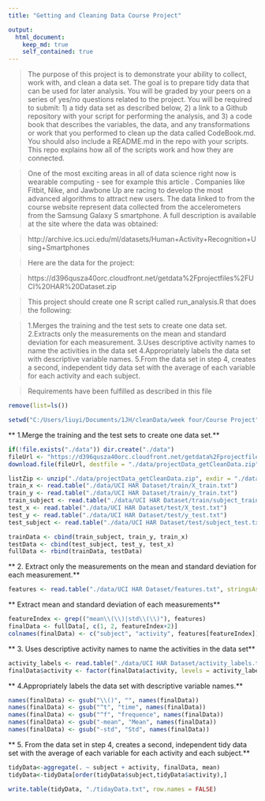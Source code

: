 ---
title: "Getting and Cleaning Data Course Project"

output: 
  html_document:
    keep_md: true
    self_contained: true
---
>The purpose of this project is to demonstrate your ability to collect, work with, and clean a data set. The goal is to prepare tidy data that can be used for later analysis. You will be graded by your peers on a series of yes/no questions related to the project. You will be required to submit: 1) a tidy data set as described below, 2) a link to a Github repository with your script for performing the analysis, and 3) a code book that describes the variables, the data, and any transformations or work that you performed to clean up the data called CodeBook.md. You should also include a README.md in the repo with your scripts. This repo explains how all of the scripts work and how they are connected.

>One of the most exciting areas in all of data science right now is wearable computing - see for example this article . Companies like Fitbit, Nike, and Jawbone Up are racing to develop the most advanced algorithms to attract new users. The data linked to from the course website represent data collected from the accelerometers from the Samsung Galaxy S smartphone. A full description is available at the site where the data was obtained:

>http://archive.ics.uci.edu/ml/datasets/Human+Activity+Recognition+Using+Smartphones

>Here are the data for the project:

>https://d396qusza40orc.cloudfront.net/getdata%2Fprojectfiles%2FUCI%20HAR%20Dataset.zip

>This project should create one R script called run_analysis.R that does the following:

>    1.Merges the training and the test sets to create one data set.
>    2.Extracts only the measurements on the mean and standard deviation for each measurement.
>    3.Uses descriptive activity names to name the activities in the data set
>    4.Appropriately labels the data set with descriptive variable names.
>    5.From the data set in step 4, creates a second, independent tidy data set with the average of each variable for each activity and each subject.

>    Requirements have been fulfilled as described in this file

```{r}    
remove(list=ls())

setwd("C:/Users/liuyi/Documents/1JH/cleanData/week four/Course Project")
```

** 1.Merge the training and the test sets to create one data set.**

```{r}
if(!file.exists("./data")) dir.create("./data")
fileUrl <- "https://d396qusza40orc.cloudfront.net/getdata%2Fprojectfiles%2FUCI%20HAR%20Dataset.zip"
download.file(fileUrl, destfile = "./data/projectData_getCleanData.zip")

listZip <- unzip("./data/projectData_getCleanData.zip", exdir = "./data")
train_x <- read.table("./data/UCI HAR Dataset/train/X_train.txt")
train_y <- read.table("./data/UCI HAR Dataset/train/y_train.txt")
train_subject <- read.table("./data/UCI HAR Dataset/train/subject_train.txt")
test_x <- read.table("./data/UCI HAR Dataset/test/X_test.txt")
test_y <- read.table("./data/UCI HAR Dataset/test/y_test.txt")
test_subject <- read.table("./data/UCI HAR Dataset/test/subject_test.txt")

trainData <- cbind(train_subject, train_y, train_x)
testData <- cbind(test_subject, test_y, test_x)
fullData <- rbind(trainData, testData)
```

** 2. Extract only the measurements on the mean and standard deviation for each measurement.** 

```{r}
features <- read.table("./data/UCI HAR Dataset/features.txt", stringsAsFactors = FALSE)[,2]
```

**  Extract mean and standard deviation of each measurements**

```{r}
featureIndex <- grep(("mean\\(\\)|std\\(\\)"), features)
finalData <- fullData[, c(1, 2, featureIndex+2)]
colnames(finalData) <- c("subject", "activity", features[featureIndex])
```

** 3. Uses descriptive activity names to name the activities in the data set**

```{r}
activity_labels <- read.table("./data/UCI HAR Dataset/activity_labels.txt")
finalData$activity <- factor(finalData$activity, levels = activity_labels[,1], labels = activity_labels[,2])
```

** 4.Appropriately labels the data set with descriptive variable names.**

```{r}
names(finalData) <- gsub("\\()", "", names(finalData))
names(finalData) <- gsub("^t", "time", names(finalData))
names(finalData) <- gsub("^f", "frequence", names(finalData))
names(finalData) <- gsub("-mean", "Mean", names(finalData))
names(finalData) <- gsub("-std", "Std", names(finalData))
```

** 5. From the data set in step 4, creates a second, independent tidy data set with the average of each variable for each activity and each subject.**

```{r}
tidyData<-aggregate(. ~ subject + activity, finalData, mean)
tidyData<-tidyData[order(tidyData$subject,tidyData$activity),]

write.table(tidyData, "./tidayData.txt", row.names = FALSE)
```

